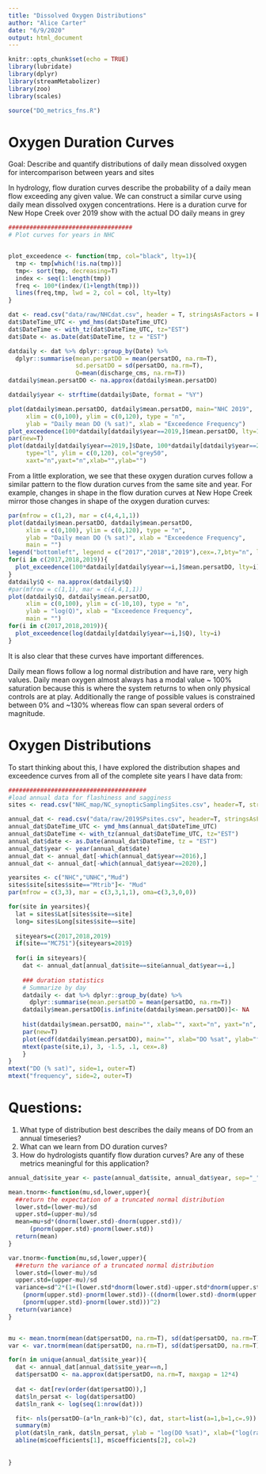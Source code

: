 ```yaml
---
title: "Dissolved Oxygen Distributions"
author: "Alice Carter"
date: "6/9/2020"
output: html_document
---
```


```r
knitr::opts_chunk$set(echo = TRUE)
library(lubridate)
library(dplyr)
library(streamMetabolizer)
library(zoo)
library(scales)

source("DO_metrics_fns.R")
```

# Oxygen Duration Curves

Goal: Describe and quantify distributions of daily mean dissolved oxygen for intercomparison between years and sites 

In hydrology, flow duration curves describe the probability of a daily mean flow exceeding any given value. We can construct a similar curve using daily mean dissolved oxygen concentrations. Here is a duration curve for New Hope Creek over 2019 show with the actual DO daily means in grey


```r
###################################
# Plot curves for years in NHC


plot_exceedence <- function(tmp, col="black", lty=1){
  tmp <- tmp[which(!is.na(tmp))]
  tmp<- sort(tmp, decreasing=T)
  index <- seq(1:length(tmp))
  freq <- 100*(index/(1+length(tmp)))
  lines(freq,tmp, lwd = 2, col = col, lty=lty)
}

dat <- read.csv("data/raw/NHCdat.csv", header = T, stringsAsFactors = F)
dat$DateTime_UTC <- ymd_hms(dat$DateTime_UTC)
dat$DateTime <- with_tz(dat$DateTime_UTC, tz="EST")
dat$Date <- as.Date(dat$DateTime, tz = "EST")

datdaily <- dat %>% dplyr::group_by(Date) %>% 
  dplyr::summarise(mean.persatDO = mean(persatDO, na.rm=T),
                   sd.persatDO = sd(persatDO, na.rm=T),
                   Q=mean(discharge_cms, na.rm=T)) 
datdaily$mean.persatDO <- na.approx(datdaily$mean.persatDO)

datdaily$year <- strftime(datdaily$Date, format = "%Y")

plot(datdaily$mean.persatDO, datdaily$mean.persatDO, main="NHC 2019",
     xlim = c(0,100), ylim = c(0,120), type = "n",
     ylab = "Daily mean DO (% sat)", xlab = "Exceedence Frequency")
plot_exceedence(100*datdaily[datdaily$year==2019,]$mean.persatDO, lty=1)
par(new=T)
plot(datdaily[datdaily$year==2019,]$Date, 100*datdaily[datdaily$year==2019,]$mean.persatDO,
     type="l", ylim = c(0,120), col="grey50",
     xaxt="n",yaxt="n",xlab="",ylab="")
```

From a little exploration, we see that these oxygen duration curves follow a similar pattern to the flow duration curves from the same site and year. For example, changes in shape in the flow duration curves at New Hope Creek mirror those changes in shape of the oxygen duration curves:

```r
par(mfrow = c(1,2), mar = c(4,4,1,1))
plot(datdaily$mean.persatDO, datdaily$mean.persatDO, 
     xlim = c(0,100), ylim = c(0,120), type = "n",
     ylab = "Daily mean DO (% sat)", xlab = "Exceedence Frequency", 
     main = "")
legend("bottomleft", legend = c("2017","2018","2019"),cex=.7,bty="n", lty = c(1,2,3), lwd=2)
for(i in c(2017,2018,2019)){
  plot_exceedence(100*datdaily[datdaily$year==i,]$mean.persatDO, lty=i)
}
datdaily$Q <- na.approx(datdaily$Q)
#par(mfrow = c(1,1), mar = c(4,4,1,1))
plot(datdaily$Q, datdaily$mean.persatDO, 
     xlim = c(0,100), ylim = c(-10,10), type = "n",
     ylab = "log(Q)", xlab = "Exceedence Frequency", 
     main = "")
for(i in c(2017,2018,2019)){
  plot_exceedence(log(datdaily[datdaily$year==i,]$Q), lty=i)
}

```

It is also clear that these curves have important differences. 

Daily mean flows follow a log normal distribution and have rare, very high values. Daily mean oxygen almost always has a modal value ~ 100% saturation because this is where the system returns to when only physical controls are at play. Additionally the range of possible values is constrained between 0% and ~130% whereas flow can span several orders of magnitude. 

# Oxygen Distributions
To start thinking about this, I have explored the distribution shapes and exceedence curves from all of the complete site years I have data from:

```r

#######################################
#load annual data for flashiness and sagginess
sites <- read.csv("NHC_map/NC_synopticSamplingSites.csv", header=T, stringsAsFactors = F)

annual_dat <- read.csv("data/raw/2019SPsites.csv", header=T, stringsAsFactors = F)
annual_dat$DateTime_UTC <- ymd_hms(annual_dat$DateTime_UTC)
annual_dat$DateTime <- with_tz(annual_dat$DateTime_UTC, tz="EST")
annual_dat$date <- as.Date(annual_dat$DateTime, tz = "EST")
annual_dat$year <- year(annual_dat$date)
annual_dat <- annual_dat[-which(annual_dat$year==2016),]
annual_dat <- annual_dat[-which(annual_dat$year==2020),]

yearsites <- c("NHC","UNHC","Mud")
sites$site[sites$site=="Mtrib"]<- "Mud"
par(mfrow = c(3,3), mar = c(3,3,1,1), oma=c(3,3,0,0))

for(site in yearsites){
  lat = sites$Lat[sites$site==site]
  long= sites$Long[sites$site==site]
    
  siteyears=c(2017,2018,2019)
  if(site=="MC751"){siteyears=2019}
  
  for(i in siteyears){
    dat <- annual_dat[annual_dat$site==site&annual_dat$year==i,]
   
    ### duration statistics
    # Summarize by day
    datdaily <- dat %>% dplyr::group_by(date) %>% 
      dplyr::summarise(mean.persatDO = mean(persatDO, na.rm=T))
    datdaily$mean.persatDO[is.infinite(datdaily$mean.persatDO)]<- NA
    
    hist(datdaily$mean.persatDO, main="", xlab="", xaxt="n", yaxt="n", ylab="")
    par(new=T)
    plot(ecdf(datdaily$mean.persatDO), main="", xlab="DO %sat", ylab="frequency")
    mtext(paste(site,i), 3, -1.5, .1, cex=.8)
    }
}
mtext("DO (% sat)", side=1, outer=T)
mtext("frequency", side=2, outer=T)

```

# Questions: 
1. What type of distribution best describes the daily means of DO from an annual timeseries?
2. What can we learn from DO duration curves?
3. How do hydrologists quantify flow duration curves? Are any of these metrics meaningful for this application?



```r
annual_dat$site_year <- paste(annual_dat$site, annual_dat$year, sep="_")

mean.tnorm<-function(mu,sd,lower,upper){
  ##return the expectation of a truncated normal distribution
  lower.std=(lower-mu)/sd
  upper.std=(upper-mu)/sd
  mean=mu+sd*(dnorm(lower.std)-dnorm(upper.std))/
      (pnorm(upper.std)-pnorm(lower.std))
  return(mean)
}

var.tnorm<-function(mu,sd,lower,upper){
  ##return the variance of a truncated normal distribution
  lower.std=(lower-mu)/sd
  upper.std=(upper-mu)/sd
  variance=sd^2*(1+(lower.std*dnorm(lower.std)-upper.std*dnorm(upper.std))/
    (pnorm(upper.std)-pnorm(lower.std))-((dnorm(lower.std)-dnorm(upper.std))/
    (pnorm(upper.std)-pnorm(lower.std)))^2)
  return(variance)
}


mu <- mean.tnorm(mean(dat$persatDO, na.rm=T), sd(dat$persatDO, na.rm=T), 0, 1.3)
var <- var.tnorm(mean(dat$persatDO, na.rm=T), sd(dat$persatDO, na.rm=T), 0, 1.3)

for(n in unique(annual_dat$site_year)){
  dat <- annual_dat[annual_dat$site_year==n,]
  dat$persatDO <- na.approx(dat$persatDO, na.rm=T, maxgap = 12*4)
  
  dat <- dat[rev(order(dat$persatDO)),]
  dat$ln_persat <- log(dat$persatDO)
  dat$ln_rank <- log(seq(1:nrow(dat)))

  fit<- nls(persatDO~(a*ln_rank+b)^(c), dat, start=list(a=1,b=1,c=.9))
  summary(m)
  plot(dat$ln_rank, dat$ln_persat, ylab = "log(DO %sat)", xlab=("log(rank)"))
  abline(m$coefficients[1], m$coefficients[2], col=2)
  
  
}

```